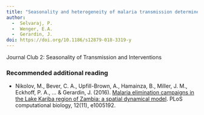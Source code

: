 ```yaml
---
title: "Seasonality and heterogeneity of malaria transmission determine success of interventions in high-endemic settings: a modeling study"
author: 
  -  Selvaraj, P. 
  -  Wenger, E.A. 
  -  Gerardin, J.
doi: https://doi.org/10.1186/s12879-018-3319-y
---
```


Journal Club 2: Seasonality of Transmission and Interventions

### Recommended additional reading

-   Nikolov, M., Bever, C. A., Upfill-Brown, A., Hamainza, B., Miller, J. M., Eckhoff, P. A., ... & Gerardin, J. (2016). [Malaria elimination campaigns in the Lake Kariba region of Zambia: a spatial dynamical model](https://doi.org/10.1371/journal.pcbi.1005192). PLoS computational biology, 12(11), e1005192.